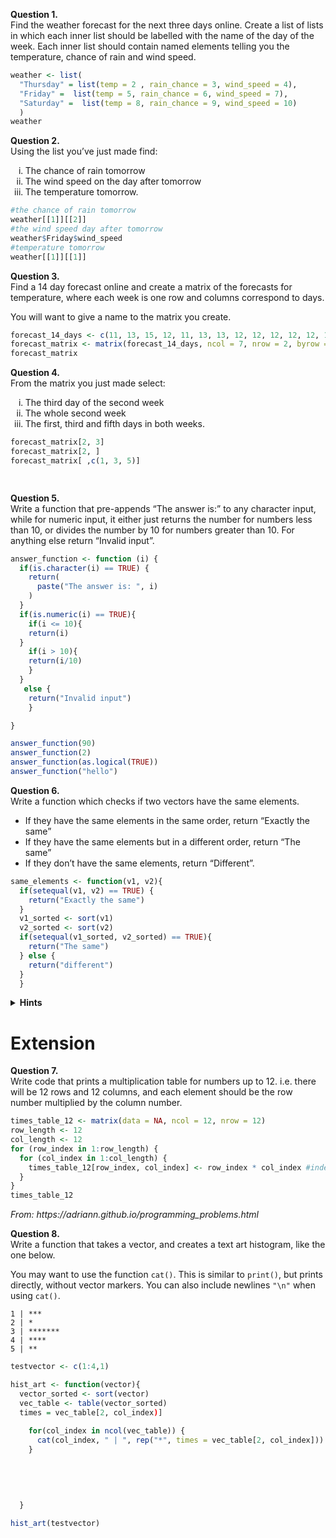 
 
**Question 1.** \
Find the weather forecast for the next three days online. Create a list of lists in which each inner list should be labelled with the name of the day of the week. Each inner list should contain named elements telling you the temperature, chance of rain and wind speed.


```r
weather <- list(
  "Thursday" = list(temp = 2 , rain_chance = 3, wind_speed = 4),
  "Friday" =  list(temp = 5, rain_chance = 6, wind_speed = 7),
  "Saturday" =  list(temp = 8, rain_chance = 9, wind_speed = 10)
  )
weather
```


**Question 2.** \
Using the list you've just made find:

  i. The chance of rain tomorrow
  ii. The wind speed on the day after tomorrow
  iii. The temperature tomorrow.

```r
#the chance of rain tomorrow
weather[[1]][[2]]
#the wind speed day after tomorrow
weather$Friday$wind_speed
#temperature tomorrow
weather[[1]][[1]]
```



**Question 3.** \
Find a 14 day forecast online and create a matrix of the forecasts for temperature, where each week is one row and columns correspond to days.

You will want to give a name to the matrix you create.

```r
forecast_14_days <- c(11, 13, 15, 12, 11, 13, 13, 12, 12, 12, 12, 12, 12, 12)
forecast_matrix <- matrix(forecast_14_days, ncol = 7, nrow = 2, byrow = TRUE)
forecast_matrix
```


**Question 4.** \
From the matrix you just made select:

  i. The third day of the second week
  ii. The whole second week
  iii. The first, third and fifth days in both weeks.


```r
forecast_matrix[2, 3]
forecast_matrix[2, ]
forecast_matrix[ ,c(1, 3, 5)]

                
```


**Question 5.** \
Write a function that pre-appends "The answer is: " to any character input, while for numeric input, it either just returns the number for numbers less than 10, or divides the number by 10 for numbers greater than 10. For anything else return "Invalid input".

```r
answer_function <- function (i) {
  if(is.character(i) == TRUE) {
    return(
      paste("The answer is: ", i)
    )
  }
  if(is.numeric(i) == TRUE){
    if(i <= 10){
    return(i)
  }
    if(i > 10){
    return(i/10)
    }
  }
   else { 
    return("Invalid input")
    }

} 


```


```r

answer_function(90)
answer_function(2)
answer_function(as.logical(TRUE))
answer_function("hello")

```


**Question 6.** \
Write a function which checks if two vectors have the same elements. 

* If they have the same elements in the same order, return "Exactly the same"
* If they have the same elements but in a different order, return "The same"
* If they don't have the same elements, return "Different".

```r
same_elements <- function(v1, v2){
  if(setequal(v1, v2) == TRUE) {
    return("Exactly the same")
  }
  v1_sorted <- sort(v1)
  v2_sorted <- sort(v2)
  if(setequal(v1_sorted, v2_sorted) == TRUE){
    return("The same")
  } else {
    return("different")
  }
  }
```


<details>
<summary>**Hints**</summary>
* You can check if two vectors have the same elements but in a different order by using `sort` to sort each vector first and then checking if they are equal.
* Have a look at the `all()` function
</details>
</blockquote>


# Extension



**Question 7.** \
Write code that prints a multiplication table for numbers up to 12. i.e. there will be 12 rows and 12 columns, and each element should be the row number multiplied by the column number.


```r
times_table_12 <- matrix(data = NA, ncol = 12, nrow = 12)
row_length <- 12
col_length <- 12
for (row_index in 1:row_length) { 
  for (col_index in 1:col_length) { 
    times_table_12[row_index, col_index] <- row_index * col_index #index the cell value, and replace it with a new value
  }
}
times_table_12
```


*From: https://adriann.github.io/programming_problems.html*



**Question 8.** \
Write a function that takes a vector, and creates a text art histogram, like the one below.

You may want to use the function `cat()`. This is similar to `print()`, but prints directly, without vector markers. You can also include newlines `"\n"` when using `cat()`.

```
1 | ***
2 | *
3 | *******
4 | ****
5 | **
```
```r
testvector <- c(1:4,1)

hist_art <- function(vector){
  vector_sorted <- sort(vector)
  vec_table <- table(vector_sorted)
  times = vec_table[2, col_index)]
  
    for(col_index in ncol(vec_table)) {
      cat(col_index, " | ", rep("*", times = vec_table[2, col_index]))
    }
      
    
      
    
    
  }

hist_art(testvector)
```

